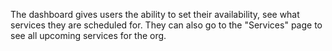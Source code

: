 The dashboard gives users the ability to set their availability, see what services they are scheduled for. They can also go to the "Services" page to see all upcoming services for the org.